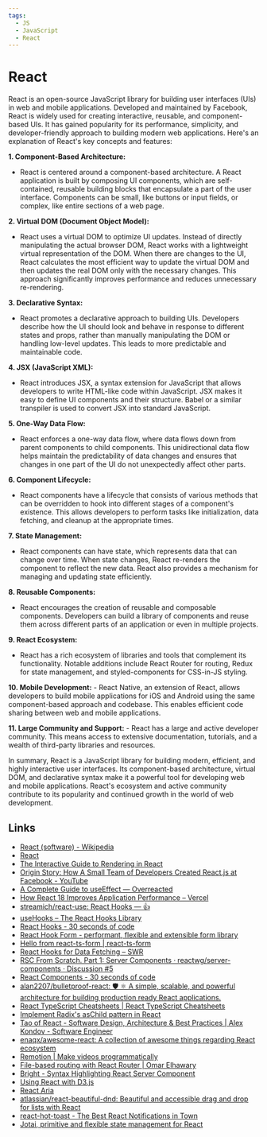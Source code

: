 ```yaml
---
tags:
  - JS
  - JavaScript
  - React
---
```


# React

React is an open-source JavaScript library for building user interfaces (UIs) in web and mobile applications. Developed and maintained by Facebook, React is widely used for creating interactive, reusable, and component-based UIs. It has gained popularity for its performance, simplicity, and developer-friendly approach to building modern web applications. Here's an explanation of React's key concepts and features:

**1. Component-Based Architecture:**

- React is centered around a component-based architecture. A React application is built by composing UI components, which are self-contained, reusable building blocks that encapsulate a part of the user interface. Components can be small, like buttons or input fields, or complex, like entire sections of a web page.

**2. Virtual DOM (Document Object Model):**

- React uses a virtual DOM to optimize UI updates. Instead of directly manipulating the actual browser DOM, React works with a lightweight virtual representation of the DOM. When there are changes to the UI, React calculates the most efficient way to update the virtual DOM and then updates the real DOM only with the necessary changes. This approach significantly improves performance and reduces unnecessary re-rendering.

**3. Declarative Syntax:**

- React promotes a declarative approach to building UIs. Developers describe how the UI should look and behave in response to different states and props, rather than manually manipulating the DOM or handling low-level updates. This leads to more predictable and maintainable code.

**4. JSX (JavaScript XML):**

- React introduces JSX, a syntax extension for JavaScript that allows developers to write HTML-like code within JavaScript. JSX makes it easy to define UI components and their structure. Babel or a similar transpiler is used to convert JSX into standard JavaScript.

**5. One-Way Data Flow:**

- React enforces a one-way data flow, where data flows down from parent components to child components. This unidirectional data flow helps maintain the predictability of data changes and ensures that changes in one part of the UI do not unexpectedly affect other parts.

**6. Component Lifecycle:**

- React components have a lifecycle that consists of various methods that can be overridden to hook into different stages of a component's existence. This allows developers to perform tasks like initialization, data fetching, and cleanup at the appropriate times.

**7. State Management:**

- React components can have state, which represents data that can change over time. When state changes, React re-renders the component to reflect the new data. React also provides a mechanism for managing and updating state efficiently.

**8. Reusable Components:**

- React encourages the creation of reusable and composable components. Developers can build a library of components and reuse them across different parts of an application or even in multiple projects.

**9. React Ecosystem:**

- React has a rich ecosystem of libraries and tools that complement its functionality. Notable additions include React Router for routing, Redux for state management, and styled-components for CSS-in-JS styling.

**10. Mobile Development:** - React Native, an extension of React, allows developers to build mobile applications for iOS and Android using the same component-based approach and codebase. This enables efficient code sharing between web and mobile applications.

**11. Large Community and Support:** - React has a large and active developer community. This means access to extensive documentation, tutorials, and a wealth of third-party libraries and resources.

In summary, React is a JavaScript library for building modern, efficient, and highly interactive user interfaces. Its component-based architecture, virtual DOM, and declarative syntax make it a powerful tool for developing web and mobile applications. React's ecosystem and active community contribute to its popularity and continued growth in the world of web development.

## Links

- [React (software) - Wikipedia](<https://en.wikipedia.org/wiki/React_(software)>)
- [React](https://react.dev/)
- [The Interactive Guide to Rendering in React](https://ui.dev/why-react-renders)
- [Origin Story: How A Small Team of Developers Created React.js at Facebook - YouTube](https://www.youtube.com/watch?v=8pDqJVdNa44)
- [A Complete Guide to useEffect — Overreacted](https://overreacted.io/a-complete-guide-to-useeffect/)
- [How React 18 Improves Application Performance – Vercel](https://vercel.com/blog/how-react-18-improves-application-performance)
- [streamich/react-use: React Hooks — 👍](https://github.com/streamich/react-use)
- [useHooks – The React Hooks Library](https://usehooks.com/)
- [React Hooks - 30 seconds of code](https://www.30secondsofcode.org/react/hooks/p/1/)
- [React Hook Form - performant, flexible and extensible form library](https://react-hook-form.com/)
- [Hello from react-ts-form | react-ts-form](https://react-ts-form.com/)
- [React Hooks for Data Fetching – SWR](https://swr.vercel.app/)
- [RSC From Scratch. Part 1: Server Components · reactwg/server-components · Discussion #5](https://github.com/reactwg/server-components/discussions/5)
- [React Components - 30 seconds of code](https://www.30secondsofcode.org/react/components/p/1/)
- [alan2207/bulletproof-react: 🛡️ ⚛️ A simple, scalable, and powerful architecture for building production ready React applications.](https://github.com/alan2207/bulletproof-react/tree/master)
- [React TypeScript Cheatsheets | React TypeScript Cheatsheets](https://react-typescript-cheatsheet.netlify.app/)
- [Implement Radix's asChild pattern in React](https://www.jacobparis.com/content/react-as-child)
- [Tao of React - Software Design, Architecture & Best Practices | Alex Kondov - Software Engineer](https://alexkondov.com/tao-of-react/)
- [enaqx/awesome-react: A collection of awesome things regarding React ecosystem](https://github.com/enaqx/awesome-react)
- [Remotion | Make videos programmatically](https://www.remotion.dev/)
- [File-based routing with React Router | Omar Elhawary](https://omarelhawary.me/blog/file-based-routing-with-react-router)
- [Bright - Syntax Highlighting React Server Component](https://bright.codehike.org/)
- [Using React with D3.js](https://2019.wattenberger.com/blog/react-and-d3?ck_subscriber_id=192963084)
- [React Aria](https://react-spectrum.adobe.com/react-aria/index.html)
- [atlassian/react-beautiful-dnd: Beautiful and accessible drag and drop for lists with React](https://github.com/atlassian/react-beautiful-dnd)
- [react-hot-toast - The Best React Notifications in Town](https://react-hot-toast.com/)
- [Jotai, primitive and flexible state management for React](https://jotai.org/)

